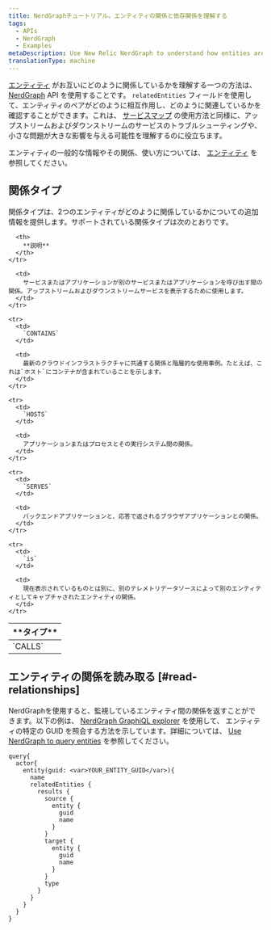 ```yaml
---
title: NerdGraphチュートリアル。エンティティの関係と依存関係を理解する
tags:
  - APIs
  - NerdGraph
  - Examples
metaDescription: Use New Relic NerdGraph to understand how entities are related.
translationType: machine
---
```


[エンティティ](/docs/new-relic-one/use-new-relic-one/core-concepts/what-entity-new-relic) がお互いにどのように関係しているかを理解する一つの方法は、 [NerdGraph](/docs/introduction-new-relic-graphql) API を使用することです。 `relatedEntities` フィールドを使用して、エンティティのペアがどのように相互作用し、どのように関連しているかを確認することができます。これは、 [サービスマップ](/docs/service-maps-dependencies-new-relic-one) の使用方法と同様に、アップストリームおよびダウンストリームのサービスのトラブルシューティングや、小さな問題が大きな影響を与える可能性を理解するのに役立ちます。

エンティティの一般的な情報やその関係、使い方については、 [エンティティ](/docs/new-relic-one/use-new-relic-one/core-concepts/what-entity-new-relic) を参照してください。

## 関係タイプ

関係タイプは、2つのエンティティがどのように関係しているかについての追加情報を提供します。サポートされている関係タイプは次のとおりです。

<table>
  <thead>
    <tr>
      <th style={{ width: "200px" }}>
        **タイプ**
      </th>

      <th>
        **説明**
      </th>
    </tr>
  </thead>

  <tbody>
    <tr>
      <td>
        `CALLS`
      </td>

      <td>
        サービスまたはアプリケーションが別のサービスまたはアプリケーションを呼び出す間の関係。アップストリームおよびダウンストリームサービスを表示するために使用します。
      </td>
    </tr>

    <tr>
      <td>
        `CONTAINS`
      </td>

      <td>
        最新のクラウドインフラストラクチャに共通する関係と階層的な使用事例。たとえば、これは`ホスト`にコンテナが含まれていることを示します。
      </td>
    </tr>

    <tr>
      <td>
        `HOSTS`
      </td>

      <td>
        アプリケーションまたはプロセスとその実行システム間の関係。
      </td>
    </tr>

    <tr>
      <td>
        `SERVES`
      </td>

      <td>
        バックエンドアプリケーションと、応答で返されるブラウザアプリケーションとの関係。
      </td>
    </tr>

    <tr>
      <td>
        `is`
      </td>

      <td>
        現在表示されているものとは別に、別のテレメトリデータソースによって別のエンティティとしてキャプチャされたエンティティの関係。
      </td>
    </tr>
  </tbody>
</table>

## エンティティの関係を読み取る [#read-relationships]

NerdGraphを使用すると、監視しているエンティティ間の関係を返すことができます。以下の例は、 [NerdGraph GraphiQL explorer](https://api.newrelic.com/graphiql) を使用して、 エンティティの特定の GUID を照会する方法を示しています。詳細については、 [Use NerdGraph to query entities](/docs/apis/graphql-api/tutorials/use-new-relic-graphql-api-query-entities) を参照してください。

```
query{
  actor{
    entity(guid: <var>YOUR_ENTITY_GUID</var>){
      name
      relatedEntities {
        results {
          source {
            entity {
              guid
              name
            }
          }
          target {
            entity {
              guid
              name
            }
          }
          type
        }
      }
    }
  }
}
```